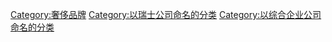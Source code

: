{{Cat main}}

[[Category:奢侈品牌|Category:奢侈品牌]]
[[Category:以瑞士公司命名的分类|Category:以瑞士公司命名的分类]]
[[Category:以综合企业公司命名的分类|Category:以综合企业公司命名的分类]]
